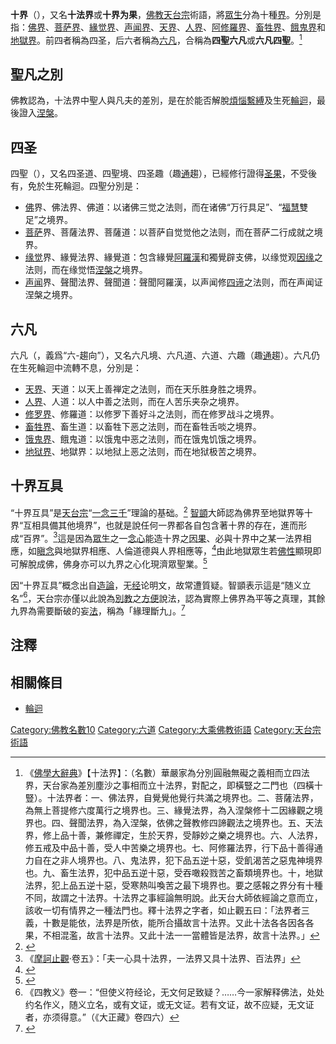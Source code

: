 {{pp-vandalism|expiry=2023-02-16T06:49:29+00:00|small=yes}}
{{佛教}}

{{Not|界 (生物)}}

'''十界'''（{{Lang-sa|दस धातवः|dasa-dhātavaḥ}}），又名'''十法界'''或'''十界为果'''，[[佛教|佛教]][[天台宗|天台宗]]術語，將[[有情|眾生]]分為十種[[界_(佛教)|界]]。分別是指：[[佛|佛界]]、[[菩萨|菩萨界]]、[[缘觉|緣觉界]]、[[声闻|声闻界]]、[[天界|天界]]、[[人道_(佛教)|人界]]、[[阿修羅_(佛教)|阿修羅界]]、[[畜生|畜牲界]]、[[餓鬼|餓鬼界]]和[[地獄_(佛教)|地獄界]]。前四者稱為四圣，后六者稱為[[六道|六凡]]，合稱為'''四聖六凡'''或'''六凡四聖'''。<ref>《[[佛學大辭典|佛學大辭典]]》【十法界】：（名數）華嚴家為分別圓融無礙之義相而立四法界，天台家為差別塵沙之事相而立十法界，對配之，即橫豎之二門也（四橫十豎）。十法界者：一、佛法界，自覺覺他覺行共滿之境界也。二、菩薩法界，為無上菩提修六度萬行之境界也。三、緣覺法界，為入涅槃修十二因緣觀之境界也。四、聲聞法界，為入涅槃，依佛之聲教修四諦觀法之境界也。五、天法界，修上品十善，兼修禪定，生於天界，受靜妙之樂之境界也。六、人法界，修五戒及中品十善，受人中苦樂之境界也。七、阿修羅法界，行下品十善得通力自在之非人境界也。八、鬼法界，犯下品五逆十惡，受飢渴苦之惡鬼神境界也。九、畜生法界，犯中品五逆十惡，受吞噉殺戮苦之畜類境界也。十，地獄法界，犯上品五逆十惡，受寒熱叫喚苦之最下境界也。要之感報之界分有十種不同，故謂之十法界。十法界之事經論無明說。此天台大師依經論之意而立，該收一切有情界之一種法門也。釋十法界之字者，如止觀五曰：「法界者三義，十數是能依，法界是所依，能所合攝故言十法界。又此十法各各因各各果，不相混濫，故言十法界。又此十法一一當體皆是法界，故言十法界。」</ref>

==聖凡之別==
佛教認為，十法界中聖人與凡夫的差別，是在於能否解脫[[煩惱_(佛教)|煩惱]][[縛_(佛教)|繫縛]]及生死[[輪迴|輪迴]]，最後證入[[涅槃|涅槃]]。

==四圣==
{{See_also|聖人 (佛教)}}
四聖（{{Lang-sa|catur-ārya}}），又名四圣道、四聖境、四圣趣（趣[[通假字|通]]趨），已經修行證得[[果位|圣果]]，不受後有，免於生死輪迴。四聖分別是：
* [[佛|佛]]界、佛法界、佛道：以诸佛三觉之法则，而在诸佛“万行具足”、“[[功德|福]][[般若|慧]]雙足”之境界。
* [[菩萨|菩萨]]界、菩薩法界、菩薩道：以菩萨自觉觉他之法则，而在菩萨二行成就之境界。
* [[缘觉|缘觉]]界、緣覺法界、緣覺道：包含緣覺[[阿羅漢|阿羅漢]]和獨覺辟支佛，以缘觉观[[因缘|因缘]]之法则，而在缘觉悟[[涅槃|涅槃]]之境界。
* [[声闻|声闻]]界、聲聞法界、聲聞道：聲聞阿羅漢，以声闻修[[四谛|四谛]]之法则，而在声闻证涅槃之境界。

==六凡==
{{Main|六道}}
六凡（{{Lang-sa|ṣaḍ-gatīḥ}}，義爲“六-趨向”），又名六凡境、六凡道、六道、六趣（趣[[通假字|通]]趨）。六凡仍在生死輪迴中流轉不息，分別是：
* [[天_(佛教)|天界]]、天道：以天上善禅定之法则，而在天乐胜身胜之境界。
* [[人道_(佛教)|人界]]、人道：以人中善之法则，而在人苦乐夹杂之境界。
* [[阿修羅_(佛教)|修罗界]]、修羅道：以修罗下善好斗之法则，而在修罗战斗之境界。
* [[畜生|畜牲界]]、畜生道：以畜牲下恶之法则，而在畜牲舌啖之境界。
* [[餓鬼|饿鬼界]]、餓鬼道：以饿鬼中恶之法则，而在饿鬼饥饿之境界。
* [[地獄_(佛教)|地狱界]]、地獄界：以地狱上恶之法则，而在地狱极苦之境界。

==十界互具==
“十界互具”是[[天台宗|天台宗]]“[[一念三千|一念三千]]”理論的基础。<ref>{{Cite book|author=中華佛教百科全書編輯委員會編輯；藍吉富主編|date=1994|title=〈一念三千〉|work=《中華佛教百科全書》|pages=|location=臺南縣永康市|publisher=中華佛教百科文獻基金會|isbn=9579982104|language=zh-tw}}</ref>
[[智顗|智顗]]大師認為佛界至地獄界等十界“互相具備其他境界”，也就是說任何一界都各自包含著十界的存在，進而形成“百界”。<ref>《[[摩訶止觀|摩訶止觀]]‧卷五》：「夫一心具十法界，一法界又具十法界、百法界」</ref>這是因為[[眾生|眾生]]之一[[心_(佛教)|念心]]能造十界之[[因果論_(佛教)|因果]]、必與十界中之某一法界相應，如[[瞋_(佛教)|瞋念]]與地獄界相應、人倫道德與人界相應等，<ref>{{Cite book|author=慈怡法師主編|date=1988|title=〈十界互具〉、〈一念三千〉|work=《佛光大辭典》|pages=|location=高雄縣大樹鄉|publisher=佛光|isbn=9789575433307|language=zh-tw}}</ref>由此地獄眾生若[[佛性|佛性]]顯現即可解脫成佛，佛身亦可以九界之心化現濟眾聖業。<ref>{{cite book|author=中華佛教百科全書編輯委員會編輯；藍吉富主編|date=1994|title=〈十界互具〉|work=《中華佛教百科全書》|pages=|location=臺南縣永康市|publisher=中華佛教百科文獻基金會|isbn=9579982104|language=zh-tw}}</ref>

因“十界互具”概念出自[[論藏|造論]]，无[[經藏|经]]论明文，故常遭質疑。智顗表示這是“随义立名”<ref>《四教义》卷一：“但使义符经论，无文何足致疑？……今一家解释佛法，处处约名作义，随义立名，或有文证，或无文证。若有文证，故不应疑，无文证者，亦须得意。”（《大正藏》卷四六）</ref>，天台宗亦僅以此說為[[天臺宗判教#化法四教|別教]]之[[方便_(佛教)|方便]]說法，認為實際上佛界為平等之真理，其餘九界為需要斷破的妄[[法_(佛教)|法]]，稱為「緣理斷九」。<ref>{{Cite book|author=慈怡法師主編|date=1988|title=〈十界〉|work=《佛光大辭典》|pages=|location=高雄縣大樹鄉|publisher=佛光|isbn=9789575433307|language=zh-tw}}</ref>

==注釋==
{{Reflist}}

==相關條目==
* [[輪迴|輪迴]]

{{六道}}
{{佛教主题}}

[[Category:佛教名數10|Category:佛教名數10]]
[[Category:六道|Category:六道]]
[[Category:大乘佛教術語|Category:大乘佛教術語]]
[[Category:天台宗術語|Category:天台宗術語]]